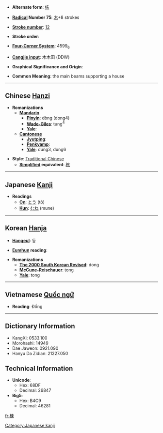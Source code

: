 * '''Alternate form''': [[栋]]

* '''[[Wiktionary:Chinese radical index| Radical]] Number 75''': [[Wiktionary:Chinese radical index 木|木]]+8 strokes

* '''[[Wiktionary:Chinese total strokes index|Stroke number]]''': [[Wiktionary:Chinese total strokes index 12|12]]

* '''Stroke order''': 

* '''[[Wiktionary:Chinese four corner index|Four-Corner System]]''': 4599<sub>6</sub>

* '''[[Wiktionary:Chinese Cangjie index|Cangjie input]]''': 木木田 (DDW)

* '''Graphical Significance and Origin''': 

* '''Common Meaning''': the main beams supporting a house

----

== Chinese [[Hanzi]] ==

* '''Romanizations'''
** '''[[Mandarin]]'''
*** '''[[Pinyin]]''': dòng (dong4)
*** '''[[Wade-Giles]]''': tung<sup>4</sup>
*** '''[[Yale]]''': 
** '''[[Cantonese]]'''
*** '''[[Jyutping]]''':
*** '''[[Penkyamp]]''': 
*** '''[[Yale]]''': dung3, dung6

* '''Style''': [[Traditional Chinese]] 
** '''[[Simplified Chinese|Simplified]] equivalent''': [[栋]]


----

== Japanese [[Kanji]] ==

* '''Readings'''
** '''[[On]]''': [[とう]] (tō)
** '''[[Kun]]''': [[むね]] (mune)


----

== Korean [[Hanja]] ==

* '''[[Hangeul]]''': 동

* '''[[Eumhun]] reading''': 

* '''Romanizations'''
** '''[[The 2000 South Korean Revised Romanization|The 2000 South Korean Revised]]''': dong
** '''[[McCune-Reischauer]]''': tong
** '''[[Yale]]''': tong


----

== Vietnamese [[Quốc ngữ]] ==

* '''Reading''': Đống

----

== Dictionary Information ==

* KangXi: 0533.100
* Morohashi: 14949
* Dae Jaweon: 0921.090
* Hanyu Da Zidian: 21227.050

== Technical Information ==

* '''Unicode''':
** Hex: 68DF
** Decimal: 26847
* '''Big5''':
** Hex: B4C9
** Decimal: 46281

[[Category:Japanese kanji]]

[[fr:棟]]